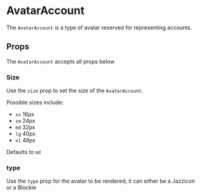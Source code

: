

# AvatarAccount

The `AvatarAccount` is a type of avatar reserved for representing accounts.

<Canvas>
  <Story id="ui-components-component-library-avatar-account-avatar-account-stories-js--default-story" />
</Canvas>

## Props

The `AvatarAccount` accepts all props below 

<ArgsTable of={AvatarAccount} />

### Size

Use the `size` prop to set the size of the `AvatarAccount`.

Possible sizes include:

- `xs` 16px
- `sm` 24px
- `md` 32px
- `lg` 40px
- `xl` 48px

Defaults to `md`

<Canvas>
  <Story id="ui-components-component-library-avatar-account-avatar-account-stories-js--size" />
</Canvas>

### type

Use the `type` prop for the avatar to be rendered, it can either be a Jazzicon or a Blockie

<Canvas>
  <Story id="ui-components-component-library-avatar-account-avatar-account-stories-js--type" />
</Canvas>